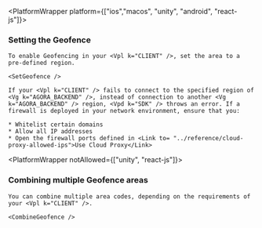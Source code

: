 
<PlatformWrapper platform={["ios","macos", "unity", "android", "react-js"]}>

### Setting the Geofence

    To enable Geofencing in your <Vpl k="CLIENT" />, set the area to a pre-defined region.

    <SetGeofence />

    If your <Vpl k="CLIENT" /> fails to connect to the specified region of <Vg k="AGORA_BACKEND" />, instead of connection to another <Vg k="AGORA_BACKEND" /> region, <Vpd k="SDK" /> throws an error. If a firewall is deployed in your network environment, ensure that you:

    * Whitelist certain domains
    * Allow all IP addresses
    * Open the firewall ports defined in <Link to= "../reference/cloud-proxy-allowed-ips">Use Cloud Proxy</Link>
<PlatformWrapper notAllowed={["unity", "react-js"]}>
### Combining multiple Geofence areas

    You can combine multiple area codes, depending on the requirements of your <Vpl k="CLIENT" />.

    <CombineGeofence />
</PlatformWrapper>
</PlatformWrapper>